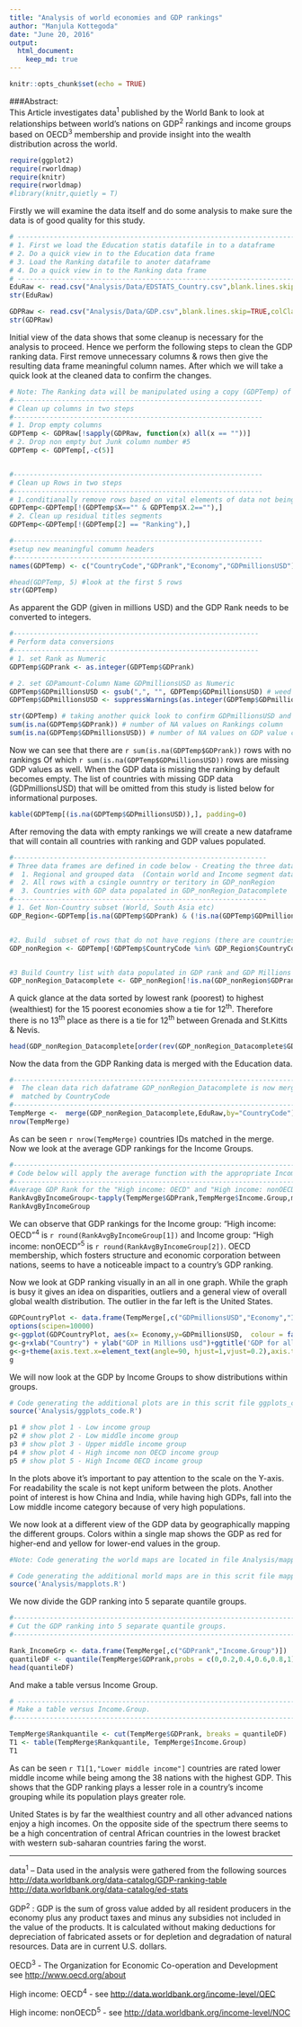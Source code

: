 ---
title: "Analysis of world economies and GDP rankings"
author: "Manjula Kottegoda"
date: "June 20, 2016"
output: 
  html_document:
    keep_md: true
---



```{r setup, include=FALSE}
knitr::opts_chunk$set(echo = TRUE)
```


###Abstract:  
This Article investigates data^1^ published by the World Bank to look at relationships between world’s nations on GDP^2^ rankings and income groups based on OECD^3^ membership and provide insight into the wealth distribution across the world.


```{r include=FALSE}
require(ggplot2)
require(rworldmap)
require(knitr)
require(rworldmap)
#library(knitr,quietly = T)
```



Firstly we will examine the data itself and do some analysis to make sure the data is of good quality for this study. 

```{r}
# -------------------------------------------------------------------------------
# 1. First we load the Education statis datafile in to a dataframe
# 2. Do a quick view in to the Education data frame
# 3. Load the Ranking datafile to anoter dataframe
# 4. Do a quick view in to the Ranking data frame
# -------------------------------------------------------------------------------
EduRaw <- read.csv("Analysis/Data/EDSTATS_Country.csv",blank.lines.skip=TRUE,colClasses="character")
str(EduRaw)

GDPRaw <- read.csv("Analysis/Data/GDP.csv",blank.lines.skip=TRUE,colClasses="character")
str(GDPRaw)
```

Initial view of the data shows that some cleanup is necessary for the analysis to proceed. Hence we perform the following steps to clean the GDP ranking data. First remove unnecessary columns & rows then give the resulting data frame meaningful column names. After which we will take a quick look at the cleaned data to confirm the changes.

```{r }
# Note: The Ranking data will be manipulated using a copy (GDPTemp) of the origibnal data 
#--------------------------------------------------------------
# Clean up columns in two steps
#--------------------------------------------------------------
# 1. Drop empty columns
GDPTemp <- GDPRaw[!sapply(GDPRaw, function(x) all(x == ""))]
# 2. Drop non empty but Junk column number #5
GDPTemp <- GDPTemp[,-c(5)]


#--------------------------------------------------------------
# Clean up Rows in two steps
#--------------------------------------------------------------
# 1.conditianally remove rows based on vital elements of data not being populated
GDPTemp<-GDPTemp[!(GDPTemp$X=="" & GDPTemp$X.2==""),]
# 2. Clean up residual titles segments 
GDPTemp<-GDPTemp[!(GDPTemp[2] == "Ranking"),]

#--------------------------------------------------------------
#setup new meaningful comumn headers
#--------------------------------------------------------------
names(GDPTemp) <- c("CountryCode","GDPrank","Economy","GDPmillionsUSD")

#head(GDPTemp, 5) #look at the first 5 rows
str(GDPTemp)
```

As apparent the GDP (given in millions USD) and the GDP Rank needs to be converted to integers.

```{r}
#-------------------------------------------------------------
# Perform data conversions
#-------------------------------------------------------------
# 1. set Rank as Numeric
GDPTemp$GDPrank <- as.integer(GDPTemp$GDPrank)

# 2. set GDPamount-Column Name GDPmillionsUSD as Numeric
GDPTemp$GDPmillionsUSD <- gsub(",", "", GDPTemp$GDPmillionsUSD) # weed out commas first
GDPTemp$GDPmillionsUSD <- suppressWarnings(as.integer(GDPTemp$GDPmillionsUSD))

str(GDPTemp) # taking another quick look to confirm GDPmillionsUSD and GDPrank data types
sum(is.na(GDPTemp$GDPrank)) # number of NA values on Rankings column
sum(is.na(GDPTemp$GDPmillionsUSD)) # number of NA values on GDP value column
```

Now we can see that there are `r sum(is.na(GDPTemp$GDPrank))` rows with no rankings Of which `r sum(is.na(GDPTemp$GDPmillionsUSD))` rows are missing GDP values as well. When the GDP data is missing the ranking by default becomes empty. The list of countries with missing GDP data (GDPmillionsUSD) that will be  omitted from this study is listed below for informational purposes.

```{r}
kable(GDPTemp[(is.na(GDPTemp$GDPmillionsUSD)),], padding=0)
```

After removing the data with empty rankings we will create a new dataframe that will contain all countries with ranking and GDP values populated.


```{r}
#---------------------------------------------------------------
# Three data frames are defined in code below - Creating the three dataframes is for future analysis 
#  1. Regional and grouped data  (Contain world and Income segment data) in GDP_Region
#  2. All rows with a csingle ounntry or teritory in GDP_nonRegion
#  3. Countries with GDP data popalated in GDP_nonRegion_Datacomplete
#---------------------------------------------------------------
# 1. Get Non-Country subset (World, South Asia etc)
GDP_Region<-GDPTemp[is.na(GDPTemp$GDPrank) & (!is.na(GDPTemp$GDPmillionsUSD)),]


#2. Build  subset of rows that do not have regions (there are countries and teritories i.e. American Samoa here)
GDP_nonRegion <- GDPTemp[!GDPTemp$CountryCode %in% GDP_Region$CountryCode,]


#3 Build Country list with data populated in GDP rank and GDP Millions
GDP_nonRegion_Datacomplete <- GDP_nonRegion[!is.na(GDP_nonRegion$GDPrank),]

```

A quick glance at the data sorted by lowest rank (poorest) to highest (wealthiest) for the 15 poorest economies show a tie for 12^th^. Therefore there is no 13^th^ place as there is a tie for 12^th^ between Grenada and St.Kitts & Nevis.

```{r}
head(GDP_nonRegion_Datacomplete[order(rev(GDP_nonRegion_Datacomplete$GDPrank)),], 15)
```

Now the data from the GDP Ranking data is merged with the Education data.

```{r}
#---------------------------------------------------------------------------
#  The clean data rich dafatrame GDP_nonRegion_Datacomplete is now merged with EduRaw dataframe 
#  matched by CountryCode 
#---------------------------------------------------------------------------
TempMerge <-  merge(GDP_nonRegion_Datacomplete,EduRaw,by="CountryCode")
nrow(TempMerge)
```


As can be seen `r nrow(TempMerge)` countries IDs matched in the merge. Now we look at the average GDP rankings for the Income Groups.

```{r}
#-----------------------------------------------------------------------------------------
# Code below will apply the average function with the appropriate Income group filter
#-----------------------------------------------------------------------------------------
#Average GDP Rank for the "High income: OECD" and "High income: nonOECD" groups? 
RankAvgByIncomeGroup<-tapply(TempMerge$GDPrank,TempMerge$Income.Group,mean)
RankAvgByIncomeGroup
```

We can observe that GDP rankings for the Income group: "High income: OECD"^4^ is `r round(RankAvgByIncomeGroup[1])` and Income group: "High income: nonOECD"^5^ is `r round(RankAvgByIncomeGroup[2])`. OECD membership, which fosters structure and economic corporation  between nations, seems to have a noticeable impact to a country's GDP ranking.


Now we look at GDP ranking visually in an all in one graph. While the graph is busy it gives an idea on disparities, outliers and a general view of overall global wealth distribution. The outlier in the far left is the United States.


```{r fig.width=16, fig.height=8}
GDPCountryPlot <- data.frame(TempMerge[,c("GDPmillionsUSD","Economy","Income.Group")])
options(scipen=10000)
g<-ggplot(GDPCountryPlot, aes(x= Economy,y=GDPmillionsUSD,  colour = factor(Income.Group)))+geom_point()
g<-g+xlab("Country") + ylab("GDP in Millions usd")+ggtitle('GDP for all countries')
g<-g+theme(axis.text.x=element_text(angle=90, hjust=1,vjust=0.2),axis.text=element_text(size=7),legend.position = "bottom",legend.background = element_rect(colour = "black"),legend.text = element_text(size = 15))
g
```

We will now look at the GDP by Income Groups to show distributions within groups.

```{r}
# Code generating the additional plots are in this scrit file ggplots_code.R
source('Analysis/ggplots_code.R') 

p1 # show plot 1 - Low income group
p2 # show plot 2 - Low middle income group
p3 # show plot 3 - Upper middle income group
p4 # show plot 4 - High income non OECD income group
p5 # show plot 5 - High Income OECD income group
```
 
In the plots above it's important to pay attention to the scale on the Y-axis. For readability the scale is not kept uniform between the plots. Another point of interest is how China and India, while having high GDPs, fall into the Low middle income category because of very high populations.


We now look at a different view of the GDP data by geographically mapping the different groups. Colors within a single map shows the GDP as red for higher-end and yellow for lower-end values in the group.

```{r}
#Note: Code generating the world maps are located in file Analysis/mapplots.R
```

```{r echo=FALSE, comment=NULL, message=FALSE, warning=FALSE, results='hide'}
# Code generating the additional morld maps are in this scrit file mapplots.R
source('Analysis/mapplots.R') 
```

We now divide the GDP ranking into 5 separate quantile groups. 

```{r}
#---------------------------------------------------------------------------------------
# Cut the GDP ranking into 5 separate quantile groups. 
#---------------------------------------------------------------------------------------

Rank_IncomeGrp <- data.frame(TempMerge[,c("GDPrank","Income.Group")])
quantileDF <- quantile(TempMerge$GDPrank,probs = c(0,0.2,0.4,0.6,0.8,1))
head(quantileDF)

```

And make a table versus Income Group.


```{r}
# ---------------------------------------------------------------------------------------
# Make a table versus Income.Group. 
#---------------------------------------------------------------------------------------

TempMerge$Rankquantile <- cut(TempMerge$GDPrank, breaks = quantileDF)
T1 <- table(TempMerge$Rankquantile, TempMerge$Income.Group)
T1
```


As can be seen `r T1[1,"Lower middle income"]` countries are rated lower middle income while being among the 38 nations with the highest GDP. This shows that the GDP ranking plays a lesser role in a country’s income grouping while its population plays greater role. 

United States is by far the wealthiest country and all other advanced nations enjoy a high incomes. On the opposite side of the spectrum there seems to be a high concentration of central African countries in the lowest bracket with western sub-saharan countries faring the worst. 

--------------------------------------------------------------------------------

data^1^ – 
Data used in the analysis were gathered from the following sources
    <http://data.worldbank.org/data-catalog/GDP-ranking-table>
    <http://data.worldbank.org/data-catalog/ed-stats>


GDP^2^ : GDP is the sum of gross value added by all resident producers in the economy plus any product taxes and minus any subsidies not included in the value of the products. It is calculated without making deductions for depreciation of fabricated assets or for depletion and degradation of natural resources. Data are in current U.S. dollars.


OECD^3^ -  The Organization for Economic Co-operation and Development   
see <http://www.oecd.org/about>


High income: OECD^4^ - see <http://data.worldbank.org/income-level/OEC>

High income: nonOECD^5^ - see <http://data.worldbank.org/income-level/NOC>

